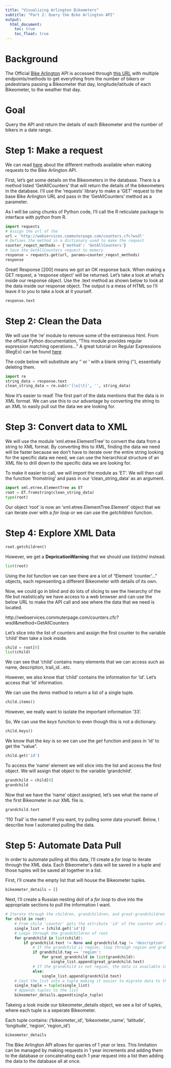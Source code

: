 ```yaml
---
title: "Visualizing Arlington Bikometers"
subtitle: "Part 2: Query the Bike Arlington API"
output: 
  html_document:
    toc: true
    toc_float: true
---
```


# Background
The Official [Bike Arlington](http://counters.bikearlington.com/data-for-developers/) API is accessed through [this URL](http://webservices.commuterpage.com/counters.cfc?wsdl) with multiple endpoints/methods to get everything from the number of bikers or pedestrians passing a Bikeometer that day, longitude/latitude of each Bikeometer, to the weather that day.

# Goal
Query the API and return the details of each Bikeometer and the number of bikers in a date range.

# Step 1: Make a request
We can read [here](http://counters.bikearlington.com/bike/assets/File/Regional_bikearlington_webservices.pdf) about the different methods available when making requests to the Bike Arlington API.

First, let's get some details on the Bikeometers in the database. There is a method listed 'GetAllCounters' that will return the details of the bikeometers in the database. I'll use the 'requests' library to make a 'GET' request to the base Bike Arlington URL and pass in the 'GetAllCounters' method as a parameter.

As I will be using chunks of Python code, I'll call the R reticulate package to interface with python from R.

```python
import requests
# Assign the url of the 
url = 'http://webservices.commuterpage.com/counters.cfc?wsdl'
# Defines the method in a dictionary used to make the request
counter_reqest_methods = {'method': 'GetAllCounters'}
# Save the GetAllCounters request to memory
response = requests.get(url, params=counter_reqest_methods)
response
```

Great! Response [200] means we got an OK response back. When making a GET request, a 'response object' will be returned. Let's take a look at what's inside our response object. Use the .text method as shown below to look at the data inside our response object. The output is a mess of HTML so I'll leave it to you to take a look at it yourself.

```python
response.text
```

# Step 2: Clean the Data
We will use the 're' module to remove some of the extraneous html. From the official Python documentation, "This module provides regular expression matching operations..." A great tutorial on Regular Expressions (RegEx) can be found [here](https://realpython.com/regex-python/)

The code below will substitute any '\n' or '\t' with a blank string (''), essentially deleting them.

```python
import re
string_data = response.text
clean_string_data = re.sub(r'[\n|\t]', '', string_data)
```

Now it's easier to read! The first part of the data mentions that the data is in XML format. We can use this to our advantage by converting the string to an XML to easily pull out the data we are looking for.

# Step 3: Convert data to XML
We will use the module 'xml.etree.ElementTree' to convert the data from a string to XML format. By converting this to XML, finding the data we need will be faster because we don't have to iterate over the entire string looking for the specific data we need, we can use the hierarchical structure of an XML file to drill down to the specific data we are looking for.

To make it easier to call, we will import the module as 'ET'. We will then call the function 'fromstring' and pass in our 'clean_string_data' as an argument.

```python
import xml.etree.ElementTree as ET
root = ET.fromstring(clean_string_data)
type(root)
```

Our object 'root' is now an 'xml.etree.ElementTree.Element' object that we can iterate over with a *for loop* or we can use the *getchildren* function.

# Step 4: Explore XML Data
```python
root.getchildren()
```

However, we get a **DepricationWarning** that we should use *list(elm)* instead.

```python
list(root)
```

Using the *list* function we can see there are a lot of "Element 'counter'..." objects, each representing a different Bikeometer with details of its own.

Now, we could go in blind and do lots of slicing to see the hierarchy of the file but realistically we have access to a web browser and can use the below URL to make the API call and see where the data that we need is located.

http://webservices.commuterpage.com/counters.cfc?wsdl&method=GetAllCounters

Let's slice into the list of counters and assign the first counter to the variable 'child' then take a look inside.

```python
child = root[0]
list(child)
```
We can see that 'child' contains many elements that we can access such as name, description, trail_id...etc.

However, we also know that 'child' contains the information for 'id'. Let's access that 'id' information.

We can use the *items* method to return a list of a single tuple.
```python
child.items()
```
However, we really want to isolate the important information '33'. 

So, We can use the *keys* function to even though this is not a dictionary.

```python
child.keys()
```
We know that the *key* is so we can use the *get* function and pass in 'id' to get the "value".
```python
child.get('id')
```
To access the 'name' element we will slice into the list and access the first object. We will assign that object to the variable 'grandchild'.
```python
grandchild = child[0]
grandchild
```
Now that we have the 'name' object assigned, let's see what the name of the first Bikeometer in our XML file is.
```python
grandchild.text
```
'110 Trail' is the name! If you want, try pulling some data yourself. Below, I describe how I automated pulling the data.

# Step 5: Automate Data Pull
In order to automate pulling all this data, I'll create a *for loop* to iterate through the XML data. Each Bikeometer's data will be saved in a tuple and those tuples will be saved all together in a list.

First, I'll create the empty list that will house the Bikeometer tuples.
```python
bikeometer_details = []
```
Next, I'll create a Russian nesting doll of a *for loop* to dive into the appropriate sections to pull the information I want.
```python
# Iterate through the children, grandchildren, and great-grandchildren and grab req data  
for child in root:
    # From child 'counter' gets the attribute 'id' of the counter and adds it to single_list
    single_list = [child.get('id')]
    # Loops through the grandchildren of root
    for grandchild in list(child):   
        if grandchild.text != None and grandchild.tag != 'description' and grandchild.tag != 'trail_id' and grandchild.tag != 'trail_name':
            # If the grandchild is region, loop through region and grab the grandchildren data
            if grandchild.tag == 'region':  
                for great_grandchild in list(grandchild): 
                    single_list.append(great_grandchild.text)
            # If the grandchild is not region, the data is available in grandchild.text
            else: 
                single_list.append(grandchild.text)
    # Cast the list into a tuple making it easier to migrate data to the database
    single_tuple = tuple(single_list)
    # Appends tuples to the list
    bikeometer_details.append(single_tuple)
```
Takeing a look inside our bikeometer_details object, we see a list of tuples, where each tuple is a seperate Bikeometer. 

Each tuple contains: ('bikeometer_id', 'bikeometer_name', 'latitude', 'longitude', 'region', 'region_id')

```python
bikeometer_details
```


The Bike Arlington API allows for queries of 1 year or less. This limitation can be managed by making requests in 1 year increments and adding them to the database or concatenating each 1 year request into a list then adding the data to the database all at once.
